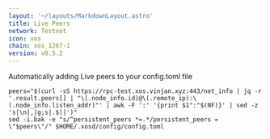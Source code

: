 ```yaml
---
layout: '~/layouts/MarkdownLayout.astro'
title: Live Peers
network: Testnet
icon: xos
chain: xos_1267-1
version: v0.5.2
---
```

Automatically adding Live peers to your config.toml file
```
peers="$(curl -sS https://rpc-test.xos.vinjan.xyz:443/net_info | jq -r '.result.peers[] | "\(.node_info.id)@\(.remote_ip):\(.node_info.listen_addr)"' | awk -F ':' '{print $1":"$(NF)}' | sed -z 's|\n|,|g;s|.$||')"
sed -i.bak -e "s/^persistent_peers *=.*/persistent_peers = \"$peers\"/" $HOME/.xosd/config/config.toml
```
